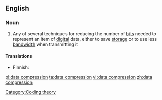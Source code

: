 ==English==

===Noun===
{{wikipedia}}
{{en-noun|sg=[[data]] [[compression]]|-}}

# {{computing}} Any of several techniques for reducing the number of [[bit]]s needed to represent an item of [[digital]] data, either to save [[storage]] or to use less [[bandwidth]] when transmitting it

====Translations====
{{trans-top|a technique for reducing the number of bits}}
* Finnish: {{t-|fi|tiedonpakkaus}}
{{trans-mid}}
{{trans-bottom}}

[[Category:Coding theory]]
[[pl:data compression]]
[[ta:data compression]]
[[vi:data compression]]
[[zh:data compression]]